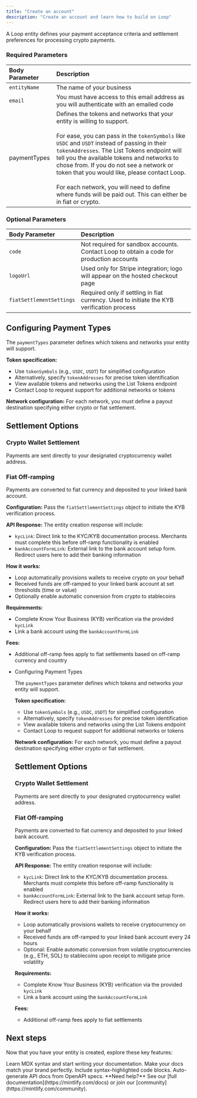 ```yaml
---
title: "Create an account"
description: "Create an account and learn how to build on Loop"
---
```


A Loop entity defines your payment acceptance criteria and settlement preferences for processing crypto payments.

### Required Parameters

| Body Parameter | Description                                                                                                                                                                                                                                                                                                                                                                                                                                                                                           |
| :------------- | :---------------------------------------------------------------------------------------------------------------------------------------------------------------------------------------------------------------------------------------------------------------------------------------------------------------------------------------------------------------------------------------------------------------------------------------------------------------------------------------------------- |
| `entityName`   | The name of your business                                                                                                                                                                                                                                                                                                                                                                                                                                                                             |
| `email`        | You must have access to this email address as you will authenticate with an emailed code                                                                                                                                                                                                                                                                                                                                                                                                              |
| paymentTypes   | Defines the tokens and networks that your entity is willing to support. <br /><br />For ease, you can pass in the `tokenSymbols` like `USDC` and `USDT` instead of passing in their `tokenAddresses`. The List Tokens endpoint will tell you the available tokens and networks to chose from. If you do not see a network or token that you would like, please contact Loop.<br /><br />For each network, you will need to define where funds will be paid out. This can either be in fiat or crypto. |

### Optional Parameters

| Body Parameter           | Description                                                                               |
| :----------------------- | :---------------------------------------------------------------------------------------- |
| `code`                   | Not required for sandbox accounts. Contact Loop to obtain a code for production accounts  |
| `logoUrl`                | Used only for Stripe integration; logo will appear on the hosted checkout page            |
| `fiatSettlementSettings` | Required only if settling in fiat currency. Used to initiate the KYB verification process |

## Configuring Payment Types

The `paymentTypes` parameter defines which tokens and networks your entity will support.

**Token specification:**

- Use `tokenSymbols` (e.g., `USDC`, `USDT`) for simplified configuration
- Alternatively, specify `tokenAddresses` for precise token identification
- View available tokens and networks using the List Tokens endpoint
- Contact Loop to request support for additional networks or tokens

**Network configuration:** For each network, you must define a payout destination specifying either crypto or fiat settlement.

## Settlement Options

### Crypto Wallet Settlement

Payments are sent directly to your designated cryptocurrency wallet address.

### Fiat Off-ramping

Payments are converted to fiat currency and deposited to your linked bank account.

**Configuration:** Pass the `fiatSettlementSettings` object to initiate the KYB verification process.

**API Response:** The entity creation response will include:

- `kycLink`: Direct link to the KYC/KYB documentation process. Merchants must complete this before off-ramp functionality is enabled
- `bankAccountFormLink`: External link to the bank account setup form. Redirect users here to add their banking information

**How it works:**

- Loop automatically provisions wallets to receive crypto on your behalf
- Received funds are off-ramped to your linked bank account at set thresholds (time or value) 
- Optionally enable automatic conversion from crypto to stablecoins 

**Requirements:**

- Complete Know Your Business (KYB) verification via the provided `kycLink`
- Link a bank account using the `bankAccountFormLink`

**Fees:**

- Additional off-ramp fees apply to fiat settlements based on off-ramp currency and country
- Configuring Payment Types

  The `paymentTypes` parameter defines which tokens and networks your entity will support.

  **Token specification:**
  - Use `tokenSymbols` (e.g., `USDC`, `USDT`) for simplified configuration
  - Alternatively, specify `tokenAddresses` for precise token identification
  - View available tokens and networks using the List Tokens endpoint
  - Contact Loop to request support for additional networks or tokens

  **Network configuration:** For each network, you must define a payout destination specifying either crypto or fiat settlement.

  ## Settlement Options

  ### Crypto Wallet Settlement

  Payments are sent directly to your designated cryptocurrency wallet address.

  ### Fiat Off-ramping

  Payments are converted to fiat currency and deposited to your linked bank account.

  **Configuration:** Pass the `fiatSettlementSettings` object to initiate the KYB verification process.

  **API Response:** The entity creation response will include:
  - `kycLink`: Direct link to the KYC/KYB documentation process. Merchants must complete this before off-ramp functionality is enabled
  - `bankAccountFormLink`: External link to the bank account setup form. Redirect users here to add their banking information

  **How it works:**
  - Loop automatically provisions wallets to receive cryptocurrency on your behalf
  - Received funds are off-ramped to your linked bank account every 24 hours
  - Optional: Enable automatic conversion from volatile cryptocurrencies (e.g., ETH, SOL) to stablecoins upon receipt to mitigate price volatility

  **Requirements:**
  - Complete Know Your Business (KYB) verification via the provided `kycLink`
  - Link a bank account using the `bankAccountFormLink`

  **Fees:**
  - Additional off-ramp fees apply to fiat settlements

## Next steps

Now that you have your entity is created, explore these key features:

<CardGroup cols={2}>
  <Card title="Write Content" icon="pen-to-square" href="/essentials/markdown">
    Learn MDX syntax and start writing your documentation.
  </Card>
  <Card title="Customize style" icon="palette" href="/essentials/settings">
    Make your docs match your brand perfectly.
  </Card>
  <Card title="Add code examples" icon="square-code" href="/essentials/code">
    Include syntax-highlighted code blocks.
  </Card>
  <Card title="API documentation" icon="code" href="/api-reference/introduction">
    Auto-generate API docs from OpenAPI specs.
  </Card>
</CardGroup>

<Note>
  **Need help?** See our [full documentation](https://mintlify.com/docs) or join our [community](https://mintlify.com/community).
</Note>